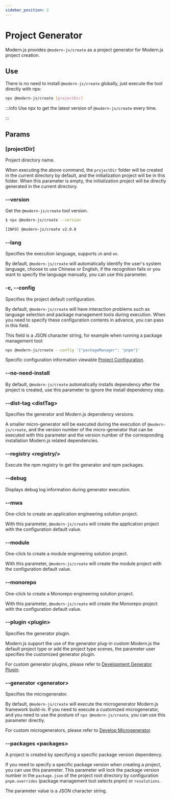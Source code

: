 ```yaml
---
sidebar_position: 2
---
```


# Project Generator

Modern.js provides `@modern-js/create` as a project generator for Modern.js project creation.

## Use

There is no need to install `@modern-js/create` globally, just execute the tool directly with npx:

```bash
npx @modern-js/create [projectDir]
```

:::info
Use npx to get the latest version of `@modern-js/create` every time.

:::

## Params

### [projectDir]

Project directory name.

When executing the above command, the `projectDir` folder will be created in the current directory by default, and the initialization project will be in this folder. When this parameter is empty, the initialization project will be directly generated in the current directory.

### --version

Get the `@modern-js/create` tool version.

```bash
$ npx @modern-js/create --version

[INFO] @modern-js/create v2.0.0
```

### --lang

Specifies the execution language, supports `zh` and `en`.

By default, `@modern-js/create` will automatically identify the user's system language, choose to use Chinese or English, if the recognition fails or you want to specify the language manually, you can use this parameter.

### -c, --config

Specifies the project default configuration.

By default, `@modern-js/create` will have interaction problems such as language selection and package management tools during execution. When you need to specify these configuration contents in advance, you can pass in this field.

This field is a JSON character string, for example when running a package management tool:

```bash
npx @modern-js/create --config '{"packageManager": "pnpm"}'
```

Specific configuration information viewable [Project Configuration](/guides/topic-detail/generator/config/common).

### --no-need-install

By default, `@modern-js/create` automatically installs dependency after the project is created, use this parameter to ignore the install dependency step.

### --dist-tag \<distTag\>

Specifies the generator and Modern.js dependency versions.

A smaller micro-generator will be executed during the execution of `@modern-js/create`, and the version number of the micro-generator that can be executed with this parameter and the version number of the corresponding installation Modern.js related dependencies.

### --registry \<registry/>

Execute the npm registry to get the generator and npm packages.

### --debug

Displays debug log information during generator execution.

### --mwa

One-click to create an application engineering solution project.

With this parameter, `@modern-js/create` will create the application project with the configuration default value.

### --module

One-click to create a module engineering solution project.

With this parameter, `@modern-js/create` will create the module project with the configuration default value.

### --monorepo

One-click to create a Monorepo engineering solution project.

With this parameter, `@modern-js/create` will create the Monorepo project with the configuration default value.

### --plugin \<plugin\>

Specifies the generator plugin.

Modern.js support the use of the generator plug-in custom Modern.js the default project type or add the project type scenes, the parameter user specifies the customized generator plugin.

For custom generator plugins, please refer to [Development Generator Plugin](/guides/topic-detail/generator/plugin/abstract).

### --generator \<generator\>

Specifies the microgenerator.

By default, `@modern-js/create` will execute the microgenerator Modern.js framework build-in. If you need to execute a customized microgenerator, and you need to use the posture of `npx @modern-js/create`, you can use this parameter directly.

For custom microgenerators, please refer to [Develop Microgenerator](/guides/topic-detail/generator/codesmith/introduce).

### --packages \<packages\>

A project is created by specifying a specific package version dependency.

If you need to specify a specific package version when creating a project, you can use this parameter. This parameter will lock the package version number in the `package.json` of the project root directory by configuration `pnpm.overrides` (package management tool selects pnpm) or `resolutions`.

The parameter value is a JSON character string.
